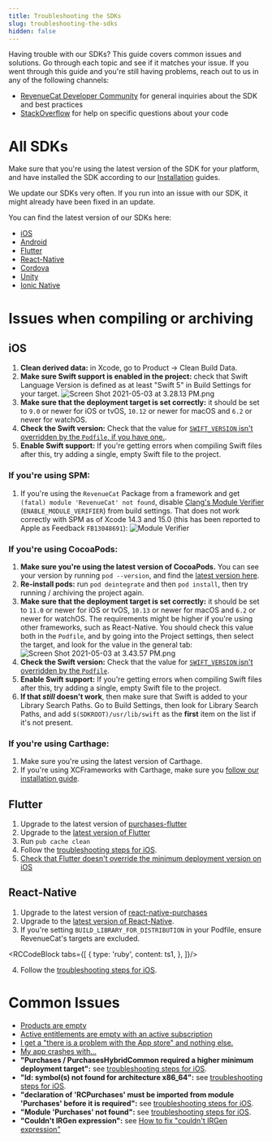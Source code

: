 ```yaml
---
title: Troubleshooting the SDKs
slug: troubleshooting-the-sdks
hidden: false
---
```

Having trouble with our SDKs? This guide covers common issues and solutions. Go through each topic and see if it matches your issue. If you went through this guide and you're still having problems, reach out to us in any of the following channels:

- [RevenueCat Developer Community](https://community.revenuecat.com) for general inquiries about the SDK and best practices
- [StackOverflow](https://stackoverflow.com/questions/tagged/revenuecat) for help on specific questions about your code

# All SDKs

Make sure that you're using the latest version of the SDK for your platform, and have installed the SDK according to our [Installation](/getting-started/installation) guides. 

We update our SDKs very often. If you run into an issue with our SDK, it might already have been fixed in an update. 

You can find the latest version of our SDKs here: 

- [iOS](https://github.com/revenuecat/purchases-ios/releases/latest)
- [Android](https://github.com/revenuecat/purchases-android/releases/latest)
- [Flutter](https://github.com/revenuecat/purchases-flutter/releases/latest)
- [React-Native](https://github.com/revenuecat/react-native-purchases/releases/latest)
- [Cordova](https://github.com/revenuecat/cordova-plugin-purchases/releases/latest)
- [Unity](https://github.com/revenuecat/purchases-unity/releases/latest)
- [Ionic Native](https://ionicframework.com/docs/native/purchases)

# Issues when compiling or archiving

## iOS

1. **Clean derived data:** in Xcode, go to Product -> Clean Build Data.
2. **Make sure Swift support is enabled in the project:** check that Swift Language Version is defined as at least "Swift 5" in Build Settings for your target. 
![](/images/d483907-Screen_Shot_2021-05-03_at_3.28.13_PM_003993a8853c27043bafaf2fdab57045.png "Screen Shot 2021-05-03 at 3.28.13 PM.png")
3. **Make sure that the deployment target is set correctly:** it should be set to `9.0` or newer for iOS or tvOS, `10.12` or newer for macOS and `6.2` or newer for watchOS. 
4. **Check the Swift version:** Check that the value for [`SWIFT_VERSION` isn't overridden by the `Podfile`, if you have one.](https://github.com/RevenueCat/purchases-flutter/issues/168#issuecomment-796468415).
5. **Enable Swift support:** If you're getting errors when compiling Swift files after this, try adding a single, empty Swift file to the project. 

### If you're using SPM: 
1. If you're using the `RevenueCat` Package from a framework and get `(fatal) module 'RevenueCat' not found`, disable [Clang's Module Verifier](https://developer.apple.com/documentation/xcode/identifying-and-addressing-framework-module-issues#Enable-the-module-verifier-build-setting) (`ENABLE_MODULE_VERIFIER`) from build settings. That does not work correctly with SPM as of Xcode 14.3 and 15.0 (this has been reported to Apple as Feedback `FB13048691`):
![](/images/263088397-48938fb6-40bd-436b-a17f-dcf715524531_926b8e6f6b0cbea262e093b0d9130851.png "Module Verifier")

### If you're using CocoaPods: 
1. **Make sure you're using the latest version of CocoaPods.** You can see your version by running `pod --version`, and find the [latest version here](https://github.com/CocoaPods/CocoaPods/releases/latest). 
2. **Re-install pods:** run `pod deintegrate` and then `pod install`, then try running / archiving the project again. 
3. **Make sure that the deployment target is set correctly:** it should be set to `11.0` or newer for iOS or tvOS, `10.13` or newer for macOS and `6.2` or newer for watchOS. The requirements might be higher if you're using other frameworks, such as React-Native. You should check this value both in the `Podfile`, and by going into the Project settings, then select the target, and look for the value in the general tab: 
![](/images/43c42c6-Screen_Shot_2021-05-03_at_3.43.57_PM_a8e96ff2e0bb64ed659f30bae58b4ed0.png "Screen Shot 2021-05-03 at 3.43.57 PM.png")
4. **Check the Swift version:** Check that the value for [`SWIFT_VERSION` isn't overridden by the `Podfile`](https://github.com/RevenueCat/purchases-flutter/issues/168#issuecomment-796468415).
5. **Enable Swift support:** If you're getting errors when compiling Swift files after this, try adding a single, empty Swift file to the project. 
6. **If that _still_ doesn't work**, then make sure that Swift is added to your Library Search Paths. Go to Build Settings, then look for Library Search Paths, and add `$(SDKROOT)/usr/lib/swift` as the **first** item on the list if it's not present. 

### If you're using Carthage: 
1. Make sure you're using the latest version of Carthage. 
2. If you're using XCFrameworks with Carthage, make sure you [follow our installation guide](/getting-started/installation/ios#carthage-with-xcframeworks). 

## Flutter
1. Upgrade to the latest version of [purchases-flutter](https://github.com/revenuecat/purchases-flutter/releases/latest)
2. Upgrade to the [latest version of Flutter](https://flutter.dev/docs/development/tools/sdk/upgrading)
3. Run `pub cache clean`
4. Follow the [troubleshooting steps for iOS](/test-and-launch/debugging/troubleshooting-the-sdks#ios).
5. [Check that Flutter doesn't override the minimum deployment version on iOS](https://github.com/RevenueCat/purchases-flutter/issues/189#issuecomment-824189586)

## React-Native
1. Upgrade to the latest version of [react-native-purchases](https://github.com/revenuecat/react-native-purchases/releases/latest)
2. Upgrade to the [latest version of React-Native](https://reactnative.dev/docs/upgrading).
3. If you're setting `BUILD_LIBRARY_FOR_DISTRIBUTION` in your Podfile, ensure RevenueCat's targets are excluded.



<RCCodeBlock tabs={[
    {
        type: 'ruby',
        content: ts1,
    },
]}/>

4. Follow the [troubleshooting steps for iOS](/test-and-launch/debugging/troubleshooting-the-sdks#ios).

# Common Issues

- [Products are empty](https://community.revenuecat.com/sdks-51/why-are-offerings-or-products-empty-124)
- [Active entitlements are empty with an active subscription](https://community.revenuecat.com/dashboard-tools-52/why-are-active-entitlements-empty-with-an-active-subscription-125) 
- [I get a "there is a problem with the App store" and nothing else.](https://community.revenuecat.com/sdks-51/there-was-a-problem-with-the-app-store-store-problem-error-80)
- [My app crashes with...](https://community.revenuecat.com/sdks-51/my-app-crashes-with-127)
- **"Purchases / PurchasesHybridCommon required a higher minimum deployment target":** see [troubleshooting steps for iOS](/test-and-launch/debugging/troubleshooting-the-sdks#ios). 
- **"ld: symbol(s) not found for architecture x86_64":** see [troubleshooting steps for iOS](/test-and-launch/debugging/troubleshooting-the-sdks#ios). 
- **"declaration of 'RCPurchases' must be imported from module 'Purchases' before it is required":** see [troubleshooting steps for iOS](/test-and-launch/debugging/troubleshooting-the-sdks#ios). 
- **"Module 'Purchases' not found":** see [troubleshooting steps for iOS](/test-and-launch/debugging/troubleshooting-the-sdks#ios).
- **"Couldn't IRGen expression":** see [How to fix "couldn't IRGen expression"](https://community.revenuecat.com/sdks-51/how-to-fix-couldn-t-irgen-expression-1051)